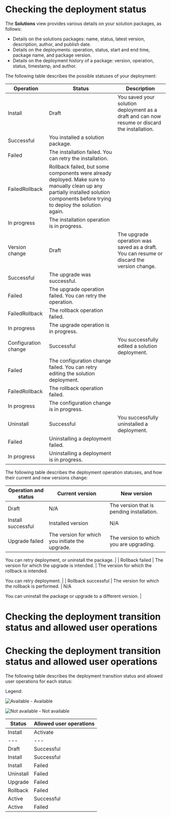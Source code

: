 # Checking the deployment status

The **Solutions**  view provides various details on your solution packages, as follows:


- Details on the solutions packages: name, status, latest version, description, author, and publish date.
- Details on the deployments: operation, status, start and end time, package name, and package version.
- Details on the deployment history of a package: version, operation, status, timestamp, and author.

The following table describes the possible statuses of your deployment:

| Operation | Status | Description |
| --- | --- | --- |
| Install | Draft | You saved your solution deployment as a draft and can now resume or discard the installation. |
| Successful | You installed a solution package. |
| Failed | The installation failed. You can retry the installation. |
| FailedRollback | Rollback failed, but some components were already deployed. Make sure to manually clean up any partially installed solution components before trying to deploy the solution again. |
| In progress | The installation operation is in progress. |
| Version change | Draft | The upgrade operation was saved as a draft. You can resume or discard the version change. |
| Successful | The upgrade was successful. |
| Failed | The upgrade operation failed. You can retry the operation. |
| FailedRollback | The rollback operation failed. |
| In progress | The upgrade operation is in progress. |
| Configuration change | Successful | You successfully edited a solution deployment. |
| Failed | The configuration change failed. You can retry editing the solution deployment. |
| FailedRollback | The rollback operation failed. |
| In progress | The configuration change is in progress. |
| Uninstall | Successful | You successfully uninstalled a deployment. |
| Failed | Uninstalling a deployment failed. |
| In progress | Uninstalling a deployment is in progress. |

The following table describes the deployment operation statuses, and how their current and new versions change:

| Operation and status | Current version | New version |
| --- | --- | --- |
| Draft | N/A | The version that is pending installation. |
| Install successful | Installed version | N/A |
| Upgrade failed | The version for which you initiate the upgrade. | The version to which you are upgrading.

You can retry deployment, or uninstall the package. |
| Rollback failed | The version for which the upgrade is intended. | The version for which the rollback is intended.

You can retry deployment. |
| Rollback successful | The version for which the rollback is performed. | N/A

You can uninstall the package or upgrade to a different version. |



# Checking the deployment transition status and allowed user operations

# Checking the deployment transition status and allowed user operations

The following table describes the deployment transition status and allowed user operations for each status:

Legend:

![Available](check_24px=GUID-34095475-F0B1-4BFD-B579-00AE1DBC03E6=1=en=Default.svg) - Available

![Not available](error_24px=GUID-73B3D08D-DE2E-4069-A0AE-3F8118EBB84F=1=en=Default.svg) - Not available

| Status | Allowed user operations |
| --- | --- |
| Install | Activate | Upgrade | Uninstall | Remove |
| --- | --- | --- | --- | --- |
| Draft | Successful | ✅ | ❌ | ❌ | ❌ | ✅ |
| Install | Successful | ❌ | ✅ | ✅ | ✅ | ❌ |
| Install | Failed | ✅ | ❌ | ❌ | ❌ | ❌ |
| Uninstall | Failed | ❌ | ❌ | ❌ | ✅ | ❌ |
| Upgrade | Failed | ✅ | ✅ | ❌ | ✅ | ❌ |
| Rollback | Failed | ✅ | ❌ | ❌ | ✅ | ❌ |
| Active | Successful | ❌ | ❌ | ✅ | ✅ | ❌ |
| Active | Failed | ❌ | ✅ | ✅ | ✅ | ❌ |



